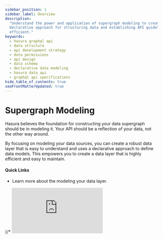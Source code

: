 ```yaml
---
sidebar_position: 1
sidebar_label: Overview
description:
  "Understand the power and application of supergraph modeling to create robust Hasura GraphQL APIs. Learn the
  declarative approach for structuring data and establishing API guidelines, making it reader-friendly and highly
  efficient."
keywords:
  - hasura graphql api
  - data structure
  - api development strategy
  - data permissions
  - api design
  - data schema
  - declarative data modeling
  - hasura data api
  - graphql api specifications
hide_table_of_contents: true
seoFrontMatterUpdated: true
---
```



# Supergraph Modeling

<div className="overview-header">
  <div className="overview-text">
    <p>
      Hasura believes the foundation for constructing your data supergraph should be in modeling it. Your API should be a 
      reflection of your data, not the other way around.
    </p>
    <p>
      By focusing on modeling your data sources, you can create a robust data layer that is easy to understand and uses a
      declarative approach to define data models. This empowers you to create a data layer that is highly efficient and
      easy to maintain.
    </p>
    <h4>Quick Links</h4>
    <ul>
      <li>
        <VersionedLink to="/supergraph-modeling/introduction/">Learn more about the modeling your data layer.
        </VersionedLink>
      </li>
    </ul>

  </div>
 {/* <iframe
        src="https://www.youtube.com/embed/jXiDgAjwfLs"
        frameBorder="0"
        allow="accelerometer; autoplay; encrypted-media; gyroscope; picture-in-picture"
        allowFullScreen
      /> */}
</div>

<div className="overview-gallery">
  <VersionedLink to="/supergraph-modeling/types/">
    <div className="card">
      <h3>Learn about types</h3>
      <p>Learn more about the types available to you as you model your supergraph.</p>
    </div>
  </VersionedLink>
  <VersionedLink to="/supergraph-modeling/models/">
    <div className="card">
      <h3>Create models</h3>
      <p>Models act as the building blocks for your supergraph. Learn how to create them.</p>
    </div>
  </VersionedLink>
  <VersionedLink to="/supergraph-modeling/permissions">
    <div className="card">
      <h3>Define permissions</h3>
      <p>
        Permissions give you a simple, declarative means of determining user roles with fine-grained access control.
      </p>
    </div>
  </VersionedLink>
</div>
